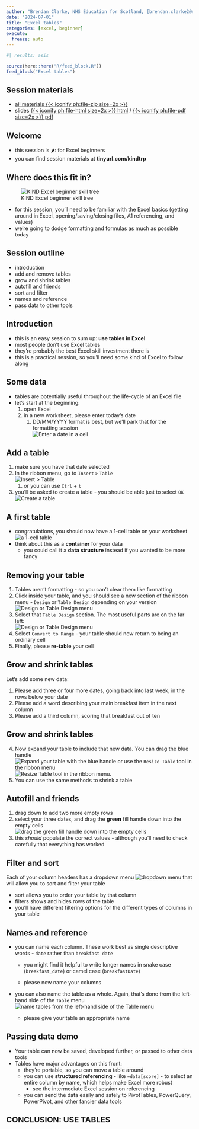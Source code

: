 ---
author: "Brendan Clarke, NHS Education for Scotland, [brendan.clarke2@nhs.scot](mailto:brendan.clarke2@nhs.scot)"
date: "2024-07-01"
title: "Excel tables"
categories: [excel, beginner]
execute:
  freeze: auto
---


```{r}
#| results: asis

source(here::here("R/feed_block.R"))
feed_block("Excel tables")

```


:::{.callout-note collapse=false appearance='default' icon=true}

## Session materials
+ [all materials {{< iconify ph:file-zip size=2x >}}](src/excel_tables.zip)
+ slides [{{< iconify ph:file-html size=2x >}} html](src/excel_tables.html) / [{{< iconify ph:file-pdf size=2x >}} pdf](src/excel_tables.pdf)
:::


## Welcome

-   this session is 🌶: for Excel beginners
-   you can find session materials at **tinyurl.com/kindtrp**



## Where does this fit in?

![KIND Excel beginner skill tree](images/clipboard-3911010684.png)

-   for this session, you'll need to be familiar with the Excel basics (getting around in Excel, opening/saving/closing files, A1 referencing, and values)
-   we're going to dodge formatting and formulas as much as possible today

## Session outline

-   introduction
-   add and remove tables
-   grow and shrink tables
-   autofill and friends
-   sort and filter
-   names and reference
-   pass data to other tools

## Introduction

-   this is an easy session to sum up: **use tables in Excel**
-   most people don't use Excel tables
-   they're probably the best Excel skill investment there is
-   this is a practical session, so you'll need some kind of Excel to follow along

## Some data

-   tables are potentially useful throughout the life-cycle of an Excel file
-   let's start at the beginning:
    1.  open Excel
    2.  in a new worksheet, please enter today's date
        1.  DD/MM/YYYY format is best, but we'll park that for the formatting session </br> ![Enter a date in a cell](images/clipboard-3905090772.png)

## Add a table

1. make sure you have that date selected
1.  In the ribbon menu, go to `Insert` `>` `Table` </br> ![`Insert` `>` `Table`](images/clipboard-112703173.png)
    1.  or you can use `Ctrl` + `t`
2.  you'll be asked to create a table - you should be able just to select `OK` </br> ![Create a table](images/clipboard-3913166740.png)

## A first table

-   congratulations, you should now have a 1-cell table on your worksheet </br>![a 1-cell table](images/clipboard-467996436.png)
-   think about this as a **container** for your data
    -   you could call it a **data structure** instead if you wanted to be more fancy

## Removing your table

1.  Tables aren't formatting - so you can't clear them like formatting
2.  Click inside your table, and you should see a new section of the ribbon menu - `Design` or `Table Design` depending on your version </br>![`Design` or `Table Design` menu](images/clipboard-903977516.png)
3.  Select that `Table Design` section. The most useful parts are on the far left: </br> ![`Design` or `Table Design` menu](images/clipboard-1056500409.png)
4.  Select `Convert to Range` - your table should now return to being an ordinary cell
5.  Finally, please **re-table** your cell

## Grow and shrink tables

Let's add some new data:

1.  Please add three or four more dates, going back into last week, in the rows below your date
2.  Please add a word describing your main breakfast item in the next column
3.  Please add a third column, scoring that breakfast out of ten

## Grow and shrink tables
4. Now expand your table to include that new data. You can drag the blue handle </br>![Expand your table with the blue handle](images/clipboard-2487072995.png) or use the `Resize Table` tool in the ribbon menu </br> ![`Resize Table` tool in the ribbon menu](images/clipboard-1207705760.png). 
1. You can use the same methods to shrink a table

## Autofill and friends

1.  drag down to add two more empty rows
1.  select your three dates, and drag the **green** fill handle down into the empty cells </br>![drag the **green** fill handle down into the empty cells](images/clipboard-3445425412.png)
1.  this *should* populate the correct values - although you'll need to check carefully that everything has worked

## Filter and sort

Each of your column headers has a dropdown menu ![dropdown menu](images/clipboard-1297021923.png) that will allow you to sort and filter your table

- sort allows you to order your table by that column
- filters shows and hides rows of the table
- you'll have different filtering options for the different types of columns in your table

## Names and reference

- you can name each column. These work best as single descriptive words - `date` rather than `breakfast date`

    -   you might find it helpful to write longer names in snake case (`breakfast_date`) or camel case (`breakfastDate`)

    -   please now name your columns

-   you can also name the table as a whole. Again, that's done from the left-hand side of the `Table` menu </br> ![name tables from the left-hand side of the `Table` menu](images/clipboard-3100742867.png)

    -   please give your table an appropriate name

## Passing data demo

-   Your table can now be saved, developed further, or passed to other data tools
-   Tables have major advantages on this front:
    -   they're portable, so you can move a table around
    -   you can use **structured referencing** - like `=data[score]` - to select an entire column by name, which helps make Excel more robust
        -   see the intermediate Excel session on referencing
    -   you can send the data easily and safely to PivotTables, PowerQuery, PowerPivot, and other fancier data tools

## CONCLUSION: USE TABLES {.center}
